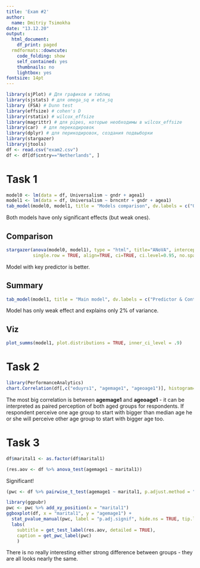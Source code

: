 ```yaml
---
title: 'Exam #2'
author:
  name: Dmitriy Tsimokha
date: "13.12.20"
output:
  html_document:
    df_print: paged
  rmdformats::downcute:
    code_folding: show
    self_contained: yes
    thumbnails: no
    lightbox: yes
fontsize: 14pt
---
```


```r
library(sjPlot) # Для графиков и таблиц
library(sjstats) # для omega_sq и eta_sq
library (FSA) # Dunn test
library(effsize) # cohen's D
library(rstatix) # wilcox_effsize 
library(magrittr) # для pipes, которые необходимы в wilcox_effsize
library(car)  # для перекодировок
library(dplyr) # для перикодировок, создания подвыборки
library(stargazer)
library(jtools)
df <- read.csv("exam2.csv")
df <- df[df$cntry=="Netherlands", ]
```


# Task 1

```r
model0 <- lm(data = df, Universalism ~ gndr + agea1)
model1 <- lm(data = df, Universalism ~ brncntr + gndr + agea1)
tab_model(model0, model1, title = "Models comparison", dv.labels = c("Only control", "Predictor & Control"))
```

Both models have only significant effects (but weak ones).

## Comparison

```r
stargazer(anova(model0, model1), type = "html", title="ANoVA", intercept.bottom = FALSE,
          single.row = TRUE, align=TRUE, ci=TRUE, ci.level=0.95, no.space=TRUE)
```

Model with key predictor is better.

## Summary

```r
tab_model(model1, title = "Main model", dv.labels = c("Predictor & Control"))
```

Model has only weak effect and explains only 2% of variance.

## Viz

```r
plot_summs(model1, plot.distributions = TRUE, inner_ci_level = .9)
```

# Task 2

```r
library(PerformanceAnalytics)
chart.Correlation(df[,c("eduyrs1", "agemage1", "ageoage1")], histogram=TRUE, pch=19)
```

The most big correlation is between **agemage1** and **ageoage1** - it can be interpreted as paired perception of both aged groups for respondents. If respondent perceive one age group to start with bigger than median age he or she will perceive other age group to start with bigger age too.

# Task 3

```r
df$marital1 <- as.factor(df$marital1)

(res.aov <- df %>% anova_test(agemage1 ~ marital1))
```

Significant!

```r
(pwc <- df %>% pairwise_t_test(agemage1 ~ marital1, p.adjust.method = "bonferroni"))
```



```r
library(ggpubr)
pwc <- pwc %>% add_xy_position(x = "marital1")
ggboxplot(df, x = "marital1", y = "agemage1") +
  stat_pvalue_manual(pwc, label = "p.adj.signif", hide.ns = TRUE, tip.length = 0, step.increase = 0.1) +
  labs(
    subtitle = get_test_label(res.aov, detailed = TRUE),
    caption = get_pwc_label(pwc)
    )
```

There is no really interesting either strong difference between groups - they are all looks nearly the same.

